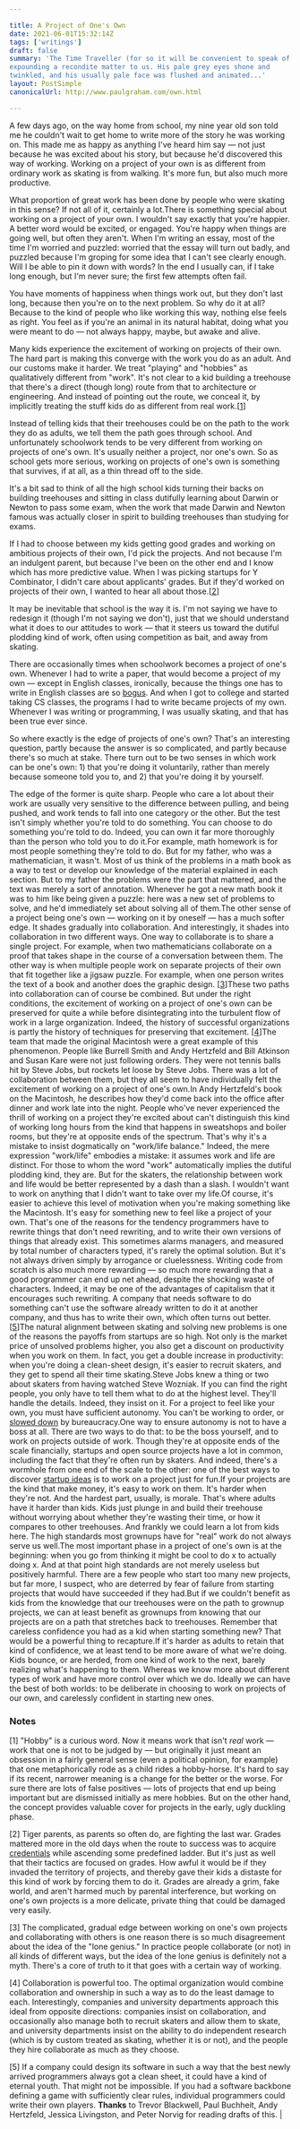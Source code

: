 ```yaml
---

title: A Project of One's Own
date: 2021-06-01T15:32:14Z
tags: ['writings']
draft: false
summary: 'The Time Traveller (for so it will be convenient to speak of him) was
expounding a recondite matter to us. His pale grey eyes shone and
twinkled, and his usually pale face was flushed and animated...'
layout: PostSimple
canonicalUrl: http://www.paulgraham.com/own.html

---
```


A few days ago, on the way home from school, my nine year old son
told me he couldn't wait to get home to write more of the story he
was working on. This made me as happy as anything I've heard him
say — not just because he was excited about his story, but because
he'd discovered this way of working. Working on a project of your
own is as different from ordinary work as skating is from walking.
It's more fun, but also much more productive.

What proportion of great work has been done by people who were
skating in this sense? If not all of it, certainly a lot.There is something special about working on a project of your own.
I wouldn't say exactly that you're happier. A better word would be
excited, or engaged. You're happy when things are going well, but
often they aren't. When I'm writing an essay, most of the time I'm
worried and puzzled: worried that the essay will turn out badly,
and puzzled because I'm groping for some idea that I can't see
clearly enough. Will I be able to pin it down with words? In the
end I usually can, if I take long enough, but I'm never sure; the
first few attempts often fail.

You have moments of happiness when things work out, but they don't
last long, because then you're on to the next problem. So why do
it at all? Because to the kind of people who like working this way,
nothing else feels as right. You feel as if you're an animal in its
natural habitat, doing what you were meant to do — not always
happy, maybe, but awake and alive.

Many kids experience the excitement of working on projects of their
own. The hard part is making this converge with the work you do as
an adult. And our customs make it harder. We treat "playing" and
"hobbies" as qualitatively different from "work". It's not clear
to a kid building a treehouse that there's a direct (though long)
route from that to architecture or engineering. And instead of
pointing out the route, we conceal it, by implicitly treating the
stuff kids do as different from real work.[[1](#f1n)]

Instead of telling kids that their treehouses could be on the path
to the work they do as adults, we tell them the path goes through
school. And unfortunately schoolwork tends to be very different from
working on projects of one's own. It's usually neither a project,
nor one's own. So as school gets more serious, working on projects
of one's own is something that survives, if at all, as a thin thread
off to the side.

It's a bit sad to think of all the high school kids turning their
backs on building treehouses and sitting in class dutifully learning
about Darwin or Newton to pass some exam, when the work that made
Darwin and Newton famous was actually closer in spirit to building
treehouses than studying for exams.

If I had to choose between my kids getting good grades and
working on ambitious projects of their own, I'd pick
the projects. And not because I'm an indulgent parent, but because
I've been on the other end and I know which has more predictive
value. When I was picking startups for Y Combinator, I didn't care
about applicants' grades. But if they'd worked on projects of their
own, I wanted to hear all about those.[[2](#f2n)]

It may be inevitable that school is the way it is. I'm not saying
we have to redesign it (though I'm not saying we don't), just that
we should understand what it does to our attitudes to work — that
it steers us toward the dutiful plodding kind of work, often using
competition as bait, and away from skating.

There are occasionally times when schoolwork becomes a project of
one's own. Whenever I had to write a paper, that would become a
project of my own — except in English classes, ironically, because
the things one has to write in English classes are so
[bogus](essay.html). And
when I got to college and started taking CS classes, the programs
I had to write became projects of my own. Whenever I was writing
or programming, I was usually skating, and that has been true ever
since.

So where exactly is the edge of projects of one's own? That's an
interesting question, partly because the answer is so complicated,
and partly because there's so much at stake. There turn out to be
two senses in which work can be one's own: 1) that you're doing it
voluntarily, rather than merely because someone told you to, and 2) that you're doing it by yourself.

The edge of the former is quite sharp. People who care a lot about
their work are usually very sensitive to the difference between
pulling, and being pushed, and work tends to fall into one category
or the other. But the test isn't simply whether you're told to do
something. You can choose to do something you're told to do. Indeed,
you can own it far more thoroughly than the person who told you to
do it.For example, math homework is for most people something they're
told to do. But for my father, who was a mathematician, it wasn't.
Most of us think of the problems in a math book as a way to test
or develop our knowledge of the material explained in each section.
But to my father the problems were the part that mattered, and the
text was merely a sort of annotation. Whenever he got a new math
book it was to him like being given a puzzle: here was a new set
of problems to solve, and he'd immediately set about solving all
of them.The other sense of a project being one's own — working on it by
oneself — has a much softer edge. It shades gradually into
collaboration. And interestingly, it shades into collaboration in
two different ways. One way to collaborate is to share a single
project. For example, when two mathematicians collaborate on a proof
that takes shape in the course of a conversation between them. The
other way is when multiple people work on separate projects of their
own that fit together like a jigsaw puzzle. For example, when one
person writes the text of a book and another does the graphic design.
[[3](#f3n)]These two paths into collaboration can of course be combined. But
under the right conditions, the excitement of working on a project
of one's own can be preserved for quite a while before disintegrating
into the turbulent flow of work in a large organization. Indeed,
the history of successful organizations is partly the history of
techniques for preserving that excitement.
[[4](#f4n)]The team that made the original Macintosh were a great example of
this phenomenon. People like Burrell Smith and Andy Hertzfeld and
Bill Atkinson and Susan Kare were not just following orders. They
were not tennis balls hit by Steve Jobs, but rockets let loose by
Steve Jobs. There was a lot of collaboration between them, but
they all seem to have individually felt the excitement of
working on a project of one's own.In Andy Hertzfeld's book on the Macintosh, he describes how they'd
come back into the office after dinner and work late into the night.
People who've never experienced the thrill of working on a project
they're excited about can't distinguish this kind of working long
hours from the kind that happens in sweatshops and boiler rooms,
but they're at opposite ends of the spectrum. That's why it's a
mistake to insist dogmatically on "work/life balance." Indeed, the
mere expression "work/life" embodies a mistake: it assumes work and
life are distinct. For those to whom the word "work" automatically
implies the dutiful plodding kind, they are. But for the skaters,
the relationship between work and life would be better represented
by a dash than a slash. I wouldn't want to work on anything that I didn't
want to take over my life.Of course, it's easier to achieve this level of motivation when
you're making something like the Macintosh. It's easy for something
new to feel like a project of your own. That's one of the reasons
for the tendency programmers have to rewrite things that don't need
rewriting, and to write their own versions of things that already
exist. This sometimes alarms managers, and measured by total number
of characters typed, it's rarely the optimal solution. But it's not
always driven simply by arrogance or cluelessness.
Writing code from scratch is also much more rewarding — so much
more rewarding that a good programmer can end up net ahead, despite
the shocking waste of characters. Indeed, it may be one of the
advantages of capitalism that it encourages such rewriting. A company
that needs software to do something can't use the software already
written to do it at another company, and thus has to write their
own, which often turns out better.
[[5](#f5n)]The natural alignment between skating and solving new problems is
one of the reasons the payoffs from startups are so high. Not only
is the market price of unsolved problems higher, you also get a
discount on productivity when you work on them. In fact, you get a
double increase in productivity: when you're doing a clean-sheet
design, it's easier to recruit skaters, and they get to spend all
their time skating.Steve Jobs knew a thing or two about skaters from having watched
Steve Wozniak. If you can find the right people, you only have to
tell them what to do at the highest level. They'll handle the
details. Indeed, they insist on it. For a project to feel like your
own, you must have sufficient autonomy. You can't be working to
order, or [slowed down](artistsship.html)
by bureaucracy.One way to ensure autonomy is not to have a boss at all. There are
two ways to do that: to be the boss yourself, and to work on projects
outside of work. Though they're at opposite ends of the scale
financially, startups and open source projects have a lot in common,
including the fact that they're often run by skaters. And indeed,
there's a wormhole from one end of the scale to the other: one of
the best ways to discover
[startup ideas](startupideas.html) is to work on a project
just for fun.If your projects are the kind that make money, it's easy to work
on them. It's harder when they're not. And the hardest part, usually,
is morale. That's where adults have it harder than kids. Kids just
plunge in and build their treehouse without worrying about whether
they're wasting their time, or how it compares to other treehouses.
And frankly we could learn a lot from kids here. The high standards
most grownups have for "real" work do not always serve us well.The most important phase in a project of one's own is at the
beginning: when you go from thinking it might be cool to do x to
actually doing x. And at that point high standards are not merely
useless but positively harmful. There are a few people who start
too many new projects, but far more, I suspect, who are deterred
by fear of failure from starting projects that would have succeeded
if they had.But if we couldn't benefit as kids from the knowledge that our
treehouses were on the path to grownup projects, we can at least
benefit as grownups from knowing that our projects are on a path
that stretches back to treehouses. Remember that careless confidence
you had as a kid when starting something new? That would be a
powerful thing to recapture.If it's harder as adults to retain that kind of confidence, we at
least tend to be more aware of what we're doing. Kids bounce, or
are herded, from one kind of work to the next, barely realizing
what's happening to them. Whereas we know more about different types
of work and have more control over which we do. Ideally we can have
the best of both worlds: to be deliberate in choosing to work on
projects of our own, and carelessly confident in starting new ones.

### **Notes**

[1]
"Hobby" is a curious word. Now it means work that isn't _real_
work — work that one is not to be judged by — but originally it just
meant an obsession in a fairly general sense (even a political
opinion, for example) that one metaphorically rode as a child rides
a hobby-horse. It's hard to say if its recent, narrower meaning is
a change for the better or the worse. For sure there are lots of
false positives — lots of projects that end up being important but
are dismissed initially as mere hobbies. But on the other hand, the
concept provides valuable cover for projects in the early, ugly
duckling phase.

[2]
Tiger parents, as parents so often do, are fighting the last
war. Grades mattered more in the old days when the route to success
was to acquire
[credentials](credentials.html)
while ascending some predefined ladder.
But it's just as well that their tactics are focused on grades. How
awful it would be if they invaded the territory of projects, and
thereby gave their kids a distaste for this kind of work by forcing
them to do it. Grades are already a grim, fake world, and aren't
harmed much by parental interference, but working on one's own
projects is a more delicate, private thing that could be damaged
very easily.

[3]
The complicated, gradual edge between working on one's own
projects and collaborating with others is one reason there is so
much disagreement about the idea of the "lone genius." In practice
people collaborate (or not) in all kinds of different ways, but the
idea of the lone genius is definitely not a myth. There's a core
of truth to it that goes with a certain way of working.

[4]
Collaboration is powerful too. The optimal organization would
combine collaboration and ownership in such a way as to do the least
damage to each. Interestingly, companies and university departments
approach this ideal from opposite directions: companies insist on
collaboration, and occasionally also manage both to recruit skaters
and allow them to skate, and university departments insist on the
ability to do independent research (which is by custom treated as
skating, whether it is or not), and the people they hire collaborate
as much as they choose.

[5]
If a company could design its software in such a way that the
best newly arrived programmers always got a clean sheet, it could
have a kind of eternal youth. That might not be impossible. If you
had a software backbone defining a game with sufficiently clear
rules, individual programmers could write their own players.
**Thanks** to Trevor Blackwell, Paul Buchheit, Andy Hertzfeld, Jessica
Livingston, and Peter Norvig for reading drafts of this. |
